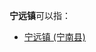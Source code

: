 '''宁远镇'''可以指：
{{PRC admin/disambig|21/03/03/100/000|23/01/25/107/000|62/11/02/107/000}}
* [[宁远镇_(宁南县)|宁远镇 (宁南县)]]
{{disambig|cat=三字中国镇名消歧义}}